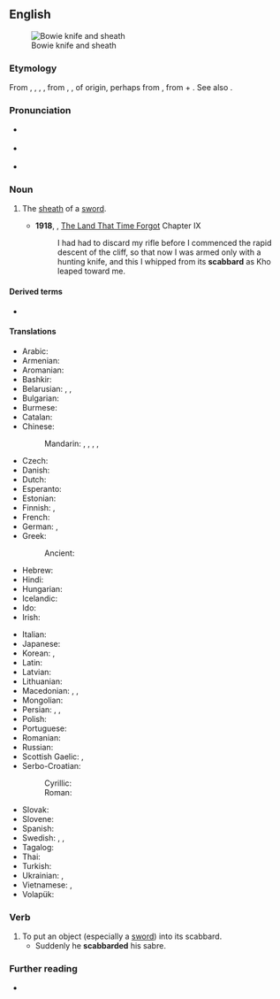 ==English==
{{wikipedia}}
[[File:Bowie Knife (PSF).jpg|thumb|Bowie knife and sheath]]

===Etymology===
From {{inh|en|enm|scabard}}, {{m|enm|scauberde}}, {{m|enm|scauberk}}, {{m|enm|scauberke}}, from {{der|en|xno|eschaubert}}, {{m|fro|escalberc}}, of {{der|en|gem}} origin, perhaps from {{der|en|frk|*skarberg|t=sheath|lit=blade-protection}}, from {{der|en|gem-pro|*skēriz|t=blade, scissors}} + {{m|gem-pro|*bergaz|t=shelter, protection, refuge}}. See also {{m|en|hauberk}}.

===Pronunciation===
* {{a|RP}} {{IPA|/ˈskæb.əd/|lang=en}}
* {{a|GA}} {{IPA|/ˈskæb.ɚd/|lang=en}}
* {{hyphenation|scab|bard|lang=en}}

===Noun===
{{en-noun}}

# {{senseid|en|sheath}} The [[sheath]] of a [[sword]].
#* '''1918''', {{w|Edgar Rice Burroughs}}, [[w:The Land That Time Forgot (novel)|The Land That Time Forgot]] Chapter IX
#*: I had had to discard my rifle before I commenced the rapid descent of the cliff, so that now I was armed only with a hunting knife, and this I whipped from its '''scabbard''' as Kho leaped toward me.

====Derived terms====
* {{l|en|shabbard}}

====Translations====
{{trans-top|the sheath of a sword}}
* Arabic: {{t|ar|غِمْد|m}}
* Armenian: {{t+|hy|պատյան}}
* Aromanian: {{t|rup|teacã|f}}
* Bashkir: {{t|ba|ҡын|sc=Cyrl}}
* Belarusian: {{t|be|но́жны|f-p}}, {{t|be|по́хва|f}}, {{t|be|по́хвы|f-p}}
* Bulgarian: {{t+|bg|ножница|f}}
* Burmese: {{t+|my|ဓားအိမ်|sc=Mymr}}
* Catalan: {{t+|ca|beina|f}}
* Chinese:
*: Mandarin: {{t+|cmn|鞘|tr=qiào}}, {{t|cmn|劍鞘}}, {{t|cmn|剑鞘|tr=jiànqiào}}, {{t+|cmn|刀鞘}}, {{t+|cmn|刀鞘|tr=dāoqiào}}
* Czech: {{t+|cs|pochva|f}}
* Danish: {{t+|da|skede}}
* Dutch: {{t+|nl|schede|f}}
* Esperanto: {{t|eo|glavingo}}
* Estonian: {{t|et|mõõgatupp}}
* Finnish: {{t+|fi|tuppi}}, {{t+|fi|huotra}}
* French: {{t+|fr|fourreau|m}}
* German: {{t|de|Schwertscheide|f}}, {{t+|de|Scheide|f}}
* Greek: {{t+|el|θηκάρι|n}}
*: Ancient: {{t|grc|κολεός|m}}
* Hebrew: {{t+|he|נדן|m}}
* Hindi: {{t+|hi|मियान|f}}
* Hungarian: {{t+|hu|hüvely}}
* Icelandic: {{t|is|skálpur|m}}
* Ido: {{t+|io|gaino}}
* Irish: {{t|ga|truaill|f}}
{{trans-mid}}
* Italian: {{t+|it|fodero|m}}
* Japanese: {{t+|ja|鞘|tr=さや, saya}}
* Korean: {{t+|ko|칼집}}, {{t|ko|대검집}}
* Latin: {{t|la|vāgīna|f}}
* Latvian: {{t+|lv|maksts}}
* Lithuanian: {{t|lt|makštis|m}}
* Macedonian: {{t|mk|канија|f}}, {{t|mk|корица|f}}, {{t|mk|ножница|f}}
* Mongolian: {{t+|mn|хуй}}
* Persian: {{t+|fa|غلاف}}, {{t+|fa|قراب}}, {{t+|fa|نیام}}
* Polish: {{t+|pl|pochwa|f}}
* Portuguese: {{t+|pt|bainha|f}}
* Romanian: {{t+|ro|teacă|f}}
* Russian: {{t+|ru|но́жны|n}}
* Scottish Gaelic: {{t|gd|duille|f}}, {{t|gd|fraighe|f}}
* Serbo-Croatian:
*: Cyrillic: {{t|sh|ножница|f|sc=Cyrl}}
*: Roman: {{t+|sh|nožnica|f}}
* Slovak: {{t+|sk|pošva|f}}
* Slovene: {{t+|sl|nožnica|f}}
* Spanish: {{t+|es|vaina|f}}
* Swedish: {{t+|sv|skida|c}}, {{t+|sv|balja|c}}, {{t+|sv|slida|c}}
* Tagalog: {{t|tl|kaluban}}
* Thai: {{t+|th|ฝัก}}
* Turkish: {{t+|tr|kın}}
* Ukrainian: {{t|uk|пі́хви|f-p}}, {{t|uk|пі́хва|f}}
* Vietnamese: {{t+|vi|vỏ}}, {{t|vi|bao kiếm}}
* Volapük: {{t+|vo|denavead}}
{{trans-bottom}}

===Verb===
{{en-verb}}

# To put an object (especially a [[sword]]) into its scabbard.
#* Suddenly he '''scabbarded''' his sabre.

===Further reading===
* {{R:Online Etymology Dictionary}}